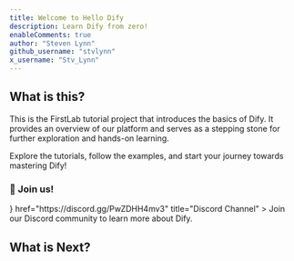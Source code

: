 ```yaml
---
title: Welcome to Hello Dify
description: Learn Dify from zero!
enableComments: true
author: "Steven Lynn"
github_username: "stvlynn"
x_username: "Stv_Lynn"
---
```


## What is this?

This is the FirstLab tutorial project that introduces the basics of Dify. It provides an overview of our platform and serves as a stepping stone for further exploration and hands-on learning. 

Explore the tutorials, follow the examples, and start your journey towards mastering Dify!

### 👋 Join us!

<Cards>
  <Card 
    icon={<i className="ri-discord-fill ri-lg" />} 
    href="https://discord.gg/PwZDHH4mv3" 
    title="Discord Channel"
  >
    Join our Discord community to learn more about Dify.
  </Card>
</Cards>

## What is Next?

<Cards>
  <Card title="Start learning plugin development" href="./docs/plugin" />
</Cards>

